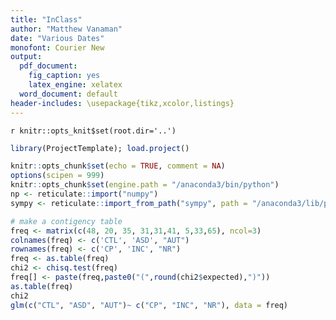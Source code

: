 ```yaml
---
title: "InClass"
author: "Matthew Vanaman"
date: "Various Dates"
monofont: Courier New
output:
  pdf_document:
    fig_caption: yes
    latex_engine: xelatex
  word_document: default
header-includes: \usepackage{tikz,xcolor,listings}
---
```


`r knitr::opts_knit$set(root.dir='..')`

```r
library(ProjectTemplate); load.project()
```

```r
knitr::opts_chunk$set(echo = TRUE, comment = NA)
options(scipen = 999)
knitr::opts_chunk$set(engine.path = "/anaconda3/bin/python")
np <- reticulate::import("numpy")
sympy <- reticulate::import_from_path("sympy", path = "/anaconda3/lib/python3.7/site-packages")
```


```r
# make a contigency table
freq <- matrix(c(48, 20, 35, 31,31,41, 5,33,65), ncol=3)
colnames(freq) <- c('CTL', 'ASD', "AUT")
rownames(freq) <- c('CP', 'INC', "NR")
freq <- as.table(freq)
chi2 <- chisq.test(freq)
freq[] <- paste(freq,paste0("(",round(chi2$expected),")"))
as.table(freq)
chi2
glm(c("CTL", "ASD", "AUT")~ c("CP", "INC", "NR"), data = freq)
```
